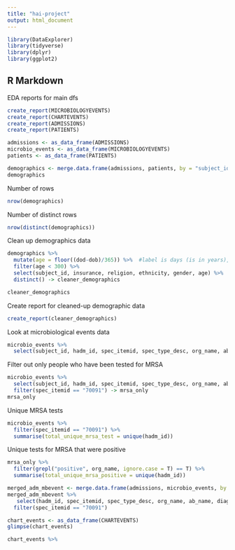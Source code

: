 ```yaml
---
title: "hai-project"
output: html_document
---
```


```r
library(DataExplorer)
library(tidyverse)
library(dplyr)
library(ggplot2)
```

## R Markdown

EDA reports for main dfs
```r
create_report(MICROBIOLOGYEVENTS)
create_report(CHARTEVENTS)
create_report(ADMISSIONS)
create_report(PATIENTS)
```

```r
admissions <- as_data_frame(ADMISSIONS)
microbio_events <- as_data_frame(MICROBIOLOGYEVENTS)
patients <- as_data_frame(PATIENTS)
```

```r
demographics <- merge.data.frame(admissions, patients, by = "subject_id")
demographics
```
Number of rows
```r
nrow(demographics)
```

Number of distinct rows
```r
nrow(distinct(demographics))
```

Clean up demographics data
```r
demographics %>% 
  mutate(age = floor((dod-dob)/365)) %>%  #label is days (is in years), 9 people are >=300 years old?
  filter(age < 300) %>% 
  select(subject_id, insurance, religion, ethnicity, gender, age) %>% 
  distinct() -> cleaner_demographics

cleaner_demographics
```
Create report for cleaned-up demographic data
```r
create_report(cleaner_demographics)
```

Look at microbiological events data
```r
microbio_events %>% 
  select(subject_id, hadm_id, spec_itemid, spec_type_desc, org_name, ab_name, interpretation)
```

Filter out only people who have been tested for MRSA
```r
microbio_events %>% 
  select(subject_id, hadm_id, spec_itemid, spec_type_desc, org_name, ab_name, interpretation) %>%
  filter(spec_itemid == "70091") -> mrsa_only
mrsa_only
```
Unique MRSA tests
```r
microbio_events %>% 
  filter(spec_itemid == "70091") %>% 
  summarise(total_unique_mrsa_test = unique(hadm_id)) 
```

Unique tests for MRSA that were positive
```r
mrsa_only %>% 
  filter(grepl("positive", org_name, ignore.case = T) == T) %>% 
  summarise(total_unique_mrsa_positive = unique(hadm_id))
```

```r
merged_adm_mbevent <- merge.data.frame(admissions, microbio_events, by = "hadm_id")
merged_adm_mbevent %>% 
   select(hadm_id, spec_itemid, spec_type_desc, org_name, ab_name, diagnosis, interpretation) %>%
  filter(spec_itemid == "70091")
```


```r
chart_events <- as_data_frame(CHARTEVENTS)
glimpse(chart_events)
```

```r
chart_events %>% 
  
```



